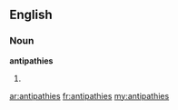 ==English==

===Noun===
'''antipathies'''

# {{plural of|[[antipathy]]}}

[[ar:antipathies]]
[[fr:antipathies]]
[[my:antipathies]]